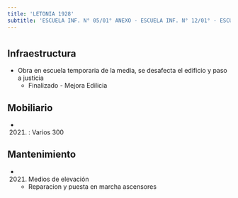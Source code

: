 ```yaml
---
title: 'LETONIA 1928'
subtitle: 'ESCUELA INF. N° 05/01° ANEXO - ESCUELA INF. N° 12/01° - ESCUELA INF. N° 05/01°'
---
```


#
## Infraestructura

* Obra en escuela temporaria de la media, se desafecta el edificio y paso a justicia 
    + Finalizado - Mejora Edilicia 


## Mobiliario

*  (2021) : Varios 300 





## Mantenimiento

*  (2021) Medios de elevación 
    + Reparacion y puesta en marcha ascensores








